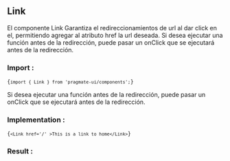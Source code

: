 
## Link

El componente Link Garantiza el redireccionamientos de url al dar click en el, permitiendo agregar al atributo href la
url deseada. Si desea ejecutar una función antes de la redirección, puede pasar un onClick que se ejecutará antes de la
redirección.

### Import :

<Code>{`import { Link } from 'pragmate-ui/components';`}</Code>

Si desea ejecutar una función antes de la redirección, puede pasar un onClick que se ejecutará antes de la redirección.

### Implementation :

<Code>{`<Link href='/' >This is a link to home</Link>`}</Code>

### Result :

<Result />
